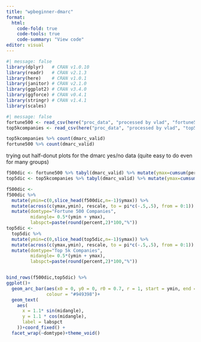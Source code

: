 ```yaml
---
title: "wpbeginner-dmarc"
format: 
  html:
    code-fold: true
    code-tools: true
    code-summary: "View code"
editor: visual
---
```


```r
#| message: false
library(dplyr)   # CRAN v1.0.10
library(readr)   # CRAN v2.1.3
library(here)    # CRAN v1.0.1
library(janitor) # CRAN v2.1.0
library(ggplot2) # CRAN v3.4.0
library(ggforce) # CRAN v0.4.1
library(stringr) # CRAN v1.4.1
library(scales)
```

```r
#| message: false
fortune500 <- read_csv(here("proc_data", "processed by vlad", "fortune500.csv"))
top5kcompanies <- read_csv(here("proc_data", "processed by vlad", "top5kcompanies.csv"))

```

```r
top5kcompanies %>% count(dmarc_valid)
fortune500 %>% count(dmarc_valid)

```
trying out half-donut plots for the dmarc yes/no data
(quite easy to do even for many groups)
```r
f500dic <- fortune500 %>% tabyl(dmarc_valid) %>% mutate(ymax=cumsum(percent))
top5dic <- top5kcompanies %>% tabyl(dmarc_valid) %>% mutate(ymax=cumsum(percent))

f500dic <- 
f500dic %>% 
  mutate(ymin=c(0,slice_head(f500dic,n=-1)$ymax)) %>% 
  mutate(across(c(ymax,ymin), rescale, to = pi*c(-.5,.5), from = 0:1)) %>% 
  mutate(domtype="Fortune 500 Companies",
         midangle= 0.5*(ymin + ymax),
         labspct=paste(round(percent,2)*100,"%"))
top5dic <- 
  top5dic %>% 
  mutate(ymin=c(0,slice_head(top5dic,n=-1)$ymax)) %>% 
  mutate(across(c(ymax,ymin), rescale, to = pi*c(-.5,.5), from = 0:1)) %>% 
  mutate(domtype="Top 5k Companies",
         midangle= 0.5*(ymin + ymax),
         labspct=paste(round(percent,2)*100,"%"))


bind_rows(f500dic,top5dic) %>% 
ggplot()+
  geom_arc_bar(aes(x0 = 0, y0 = 0, r0 = 0.7, r = 1, start = ymin, end = ymax, fill= dmarc_valid), 
               colour = "#949398")+
  geom_text(
    aes(
      x = 1.1* sin(midangle),
      y = 1.1 * cos(midangle),
      label = labspct
    ))+coord_fixed() + 
  facet_wrap(~domtype)+theme_void()
```

